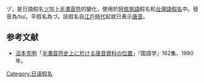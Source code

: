 {{Expand language|1=ja|time=2021-01-18T10:41:44+00:00}}
{{日语五十音}}
ツ゚，是日語假名[[ツ|ツ]]加上[[半濁音符|半濁音符]]的變化，使用於[[阿依努語|阿依努語]]假名和[[台灣語假名|台灣語假名]]中。發音為/tu/。平假名為つ゚。該假名自[[江戶時代|江戶時代]]起就已表示[[唐音|唐音]]。
== 参考文献 ==
* [[沼本克明|沼本克明]]「[http://ir.lib.hiroshima-u.ac.jp/files/public/1/14137/2014101612064898679/kokugogaku_162_1-12_1990.pdf  半濁音符史上に於ける唐音資料の位置]」『国語学』162集、1990年。

{{Lang-stub}}

[[Category:日语假名|Category:日语假名]]